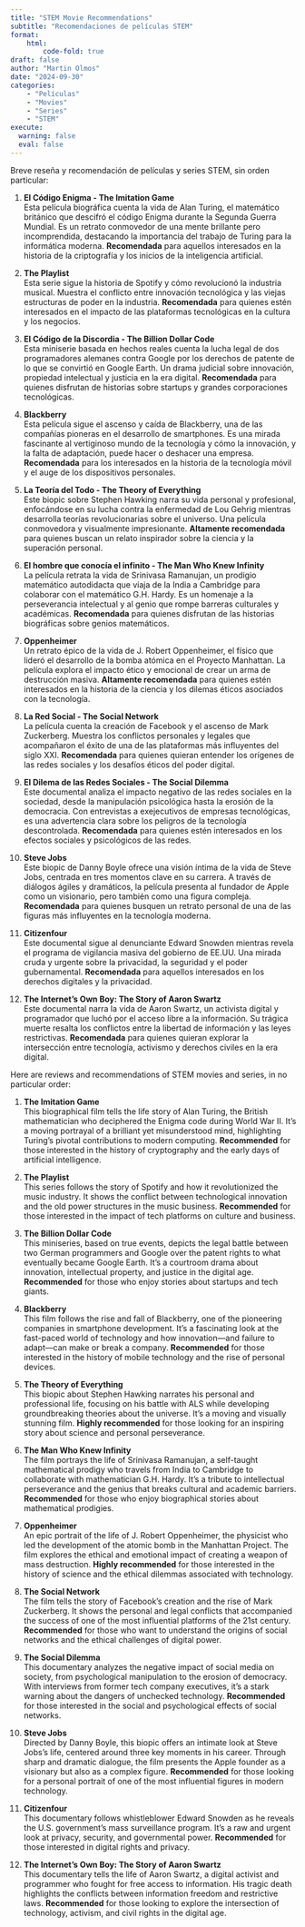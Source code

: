 ```yaml
---
title: "STEM Movie Recommendations"
subtitle: "Recomendaciones de películas STEM"
format: 
    html: 
        code-fold: true
draft: false
author: "Martin Olmos"
date: "2024-09-30"
categories:
    - "Películas"
    - "Movies"
    - "Series"
    - "STEM"
execute: 
  warning: false
  eval: false
---
```


::: {.content-visible when-profile="spanish"}

Breve reseña y recomendación de películas y series STEM, sin orden particular:

1. **El Código Enigma - The Imitation Game**  
   Esta película biográfica cuenta la vida de Alan Turing, el matemático británico que descifró el código Enigma durante la Segunda Guerra Mundial. Es un retrato conmovedor de una mente brillante pero incomprendida, destacando la importancia del trabajo de Turing para la informática moderna. **Recomendada** para aquellos interesados en la historia de la criptografía y los inicios de la inteligencia artificial.

2. **The Playlist**  
   Esta serie sigue la historia de Spotify y cómo revolucionó la industria musical. Muestra el conflicto entre innovación tecnológica y las viejas estructuras de poder en la industria. **Recomendada** para quienes estén interesados en el impacto de las plataformas tecnológicas en la cultura y los negocios.

3. **El Código de la Discordia - The Billion Dollar Code**  
   Esta miniserie basada en hechos reales cuenta la lucha legal de dos programadores alemanes contra Google por los derechos de patente de lo que se convirtió en Google Earth. Un drama judicial sobre innovación, propiedad intelectual y justicia en la era digital. **Recomendada** para quienes disfrutan de historias sobre startups y grandes corporaciones tecnológicas.

4. **Blackberry**  
   Esta película sigue el ascenso y caída de Blackberry, una de las compañías pioneras en el desarrollo de smartphones. Es una mirada fascinante al vertiginoso mundo de la tecnología y cómo la innovación, y la falta de adaptación, puede hacer o deshacer una empresa. **Recomendada** para los interesados en la historia de la tecnología móvil y el auge de los dispositivos personales.

5. **La Teoría del Todo - The Theory of Everything**  
   Este biopic sobre Stephen Hawking narra su vida personal y profesional, enfocándose en su lucha contra la enfermedad de Lou Gehrig mientras desarrolla teorías revolucionarias sobre el universo. Una película conmovedora y visualmente impresionante. **Altamente recomendada** para quienes buscan un relato inspirador sobre la ciencia y la superación personal.

6. **El hombre que conocía el infinito - The Man Who Knew Infinity**  
   La película retrata la vida de Srinivasa Ramanujan, un prodigio matemático autodidacta que viaja de la India a Cambridge para colaborar con el matemático G.H. Hardy. Es un homenaje a la perseverancia intelectual y al genio que rompe barreras culturales y académicas. **Recomendada** para quienes disfrutan de las historias biográficas sobre genios matemáticos.

7. **Oppenheimer**  
   Un retrato épico de la vida de J. Robert Oppenheimer, el físico que lideró el desarrollo de la bomba atómica en el Proyecto Manhattan. La película explora el impacto ético y emocional de crear un arma de destrucción masiva. **Altamente recomendada** para quienes estén interesados en la historia de la ciencia y los dilemas éticos asociados con la tecnología.

8. **La Red Social - The Social Network**  
   La película cuenta la creación de Facebook y el ascenso de Mark Zuckerberg. Muestra los conflictos personales y legales que acompañaron el éxito de una de las plataformas más influyentes del siglo XXI. **Recomendada** para quienes quieran entender los orígenes de las redes sociales y los desafíos éticos del poder digital.

9. **El Dilema de las Redes Sociales - The Social Dilemma**  
   Este documental analiza el impacto negativo de las redes sociales en la sociedad, desde la manipulación psicológica hasta la erosión de la democracia. Con entrevistas a exejecutivos de empresas tecnológicas, es una advertencia clara sobre los peligros de la tecnología descontrolada. **Recomendada** para quienes estén interesados en los efectos sociales y psicológicos de las redes.

10. **Steve Jobs**  
   Este biopic de Danny Boyle ofrece una visión íntima de la vida de Steve Jobs, centrada en tres momentos clave en su carrera. A través de diálogos ágiles y dramáticos, la película presenta al fundador de Apple como un visionario, pero también como una figura compleja. **Recomendada** para quienes busquen un retrato personal de una de las figuras más influyentes en la tecnología moderna.

11. **Citizenfour**  
   Este documental sigue al denunciante Edward Snowden mientras revela el programa de vigilancia masiva del gobierno de EE.UU. Una mirada cruda y urgente sobre la privacidad, la seguridad y el poder gubernamental. **Recomendada** para aquellos interesados en los derechos digitales y la privacidad.

12. **The Internet’s Own Boy: The Story of Aaron Swartz**  
   Este documental narra la vida de Aaron Swartz, un activista digital y programador que luchó por el acceso libre a la información. Su trágica muerte resalta los conflictos entre la libertad de información y las leyes restrictivas. **Recomendada** para quienes quieran explorar la intersección entre tecnología, activismo y derechos civiles en la era digital.

:::

::: {.content-visible when-profile="english"}

Here are reviews and recommendations of STEM movies and series, in no particular order:

1. **The Imitation Game**  
   This biographical film tells the life story of Alan Turing, the British mathematician who deciphered the Enigma code during World War II. It’s a moving portrayal of a brilliant yet misunderstood mind, highlighting Turing’s pivotal contributions to modern computing. **Recommended** for those interested in the history of cryptography and the early days of artificial intelligence.

2. **The Playlist**  
   This series follows the story of Spotify and how it revolutionized the music industry. It shows the conflict between technological innovation and the old power structures in the music business. **Recommended** for those interested in the impact of tech platforms on culture and business.

3. **The Billion Dollar Code**  
   This miniseries, based on true events, depicts the legal battle between two German programmers and Google over the patent rights to what eventually became Google Earth. It’s a courtroom drama about innovation, intellectual property, and justice in the digital age. **Recommended** for those who enjoy stories about startups and tech giants.

4. **Blackberry**  
   This film follows the rise and fall of Blackberry, one of the pioneering companies in smartphone development. It’s a fascinating look at the fast-paced world of technology and how innovation—and failure to adapt—can make or break a company. **Recommended** for those interested in the history of mobile technology and the rise of personal devices.

5. **The Theory of Everything**  
   This biopic about Stephen Hawking narrates his personal and professional life, focusing on his battle with ALS while developing groundbreaking theories about the universe. It’s a moving and visually stunning film. **Highly recommended** for those looking for an inspiring story about science and personal perseverance.

6. **The Man Who Knew Infinity**  
   The film portrays the life of Srinivasa Ramanujan, a self-taught mathematical prodigy who travels from India to Cambridge to collaborate with mathematician G.H. Hardy. It’s a tribute to intellectual perseverance and the genius that breaks cultural and academic barriers. **Recommended** for those who enjoy biographical stories about mathematical prodigies.

7. **Oppenheimer**  
   An epic portrait of the life of J. Robert Oppenheimer, the physicist who led the development of the atomic bomb in the Manhattan Project. The film explores the ethical and emotional impact of creating a weapon of mass destruction. **Highly recommended** for those interested in the history of science and the ethical dilemmas associated with technology.

8. **The Social Network**  
   The film tells the story of Facebook’s creation and the rise of Mark Zuckerberg. It shows the personal and legal conflicts that accompanied the success of one of the most influential platforms of the 21st century. **Recommended** for those who want to understand the origins of social networks and the ethical challenges of digital power.

9. **The Social Dilemma**  
   This documentary analyzes the negative impact of social media on society, from psychological manipulation to the erosion of democracy. With interviews from former tech company executives, it’s a stark warning about the dangers of unchecked technology. **Recommended** for those interested in the social and psychological effects of social networks.

10. **Steve Jobs**  
    Directed by Danny Boyle, this biopic offers an intimate look at Steve Jobs’s life, centered around three key moments in his career. Through sharp and dramatic dialogue, the film presents the Apple founder as a visionary but also as a complex figure. **Recommended** for those looking for a personal portrait of one of the most influential figures in modern technology.

11. **Citizenfour**  
    This documentary follows whistleblower Edward Snowden as he reveals the U.S. government’s mass surveillance program. It’s a raw and urgent look at privacy, security, and governmental power. **Recommended** for those interested in digital rights and privacy.

12. **The Internet’s Own Boy: The Story of Aaron Swartz**  
    This documentary tells the life of Aaron Swartz, a digital activist and programmer who fought for free access to information. His tragic death highlights the conflicts between information freedom and restrictive laws. **Recommended** for those looking to explore the intersection of technology, activism, and civil rights in the digital age.

:::